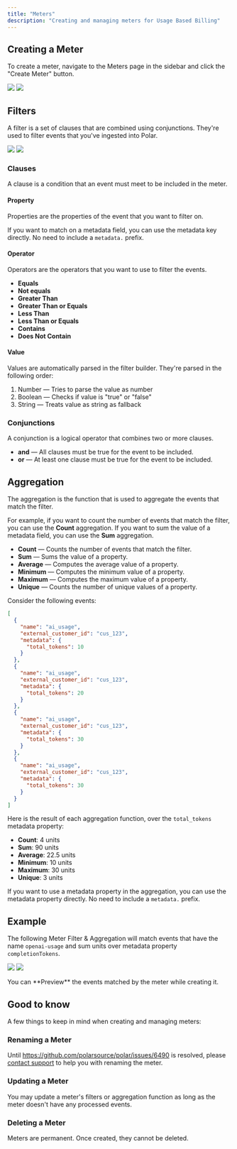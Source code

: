 ```yaml
---
title: "Meters"
description: "Creating and managing meters for Usage Based Billing"
---
```



<Meters />

## Creating a Meter

To create a meter, navigate to the Meters page in the sidebar and click the "Create Meter" button.

<img
  className="block dark:hidden"
  src="/assets/features/usage/create-meter.light.png"
/>
<img
  className="hidden dark:block"
  src="/assets/features/usage/create-meter.dark.png"
/>

## Filters

A filter is a set of clauses that are combined using conjunctions. They're used to filter events that you've ingested into Polar.

<img
  className="block dark:hidden"
  src="/assets/features/usage/filter.light.png"
/>
<img
  className="hidden dark:block"
  src="/assets/features/usage/filter.dark.png"
/>

### Clauses

A clause is a condition that an event must meet to be included in the meter.

#### Property

Properties are the properties of the event that you want to filter on.

If you want to match on a metadata field, you can use the metadata key directly. No need to include a `metadata.` prefix.

#### Operator

Operators are the operators that you want to use to filter the events.

- **Equals**
- **Not equals**
- **Greater Than**
- **Greater Than or Equals**
- **Less Than**
- **Less Than or Equals**
- **Contains**
- **Does Not Contain**

#### Value

Values are automatically parsed in the filter builder. They're parsed in the following order:

1. Number — Tries to parse the value as number
2. Boolean — Checks if value is "true" or "false"
3. String — Treats value as string as fallback

### Conjunctions

A conjunction is a logical operator that combines two or more clauses.

- **and** — All clauses must be true for the event to be included.
- **or** — At least one clause must be true for the event to be included.

## Aggregation

The aggregation is the function that is used to aggregate the events that match the filter.

For example, if you want to count the number of events that match the filter, you can use the **Count** aggregation. If you want to sum the value of a metadata field, you can use the **Sum** aggregation.

- **Count** — Counts the number of events that match the filter.
- **Sum** — Sums the value of a property.
- **Average** — Computes the average value of a property.
- **Minimum** — Computes the minimum value of a property.
- **Maximum** — Computes the maximum value of a property.
- **Unique** — Counts the number of unique values of a property.

<AccordionGroup>
  <Accordion title="Example">

Consider the following events:

```json
[
  {
    "name": "ai_usage",
    "external_customer_id": "cus_123",
    "metadata": {
      "total_tokens": 10
    }
  },
  {
    "name": "ai_usage",
    "external_customer_id": "cus_123",
    "metadata": {
      "total_tokens": 20
    }
  },
  {
    "name": "ai_usage",
    "external_customer_id": "cus_123",
    "metadata": {
      "total_tokens": 30
    }
  },
  {
    "name": "ai_usage",
    "external_customer_id": "cus_123",
    "metadata": {
      "total_tokens": 30
    }
  }
]
```

Here is the result of each aggregation function, over the `total_tokens` metadata property:

- **Count**: 4 units
- **Sum**: 90 units
- **Average**: 22.5 units
- **Minimum**: 10 units
- **Maximum**: 30 units
- **Unique**: 3 units

</Accordion>
</AccordionGroup>

If you want to use a metadata property in the aggregation, you can use the metadata property directly. No need to include a `metadata.` prefix.

## Example

The following Meter Filter & Aggregation will match events that have the name `openai-usage` and sum units over metadata property `completionTokens`.

<img
  className="block dark:hidden"
  src="/assets/features/usage/meter.light.png"
/>
<img
  className="hidden dark:block"
  src="/assets/features/usage/meter.dark.png"
/>

<Tip>
  You can **Preview** the events matched by the meter while creating it.
</Tip>

## Good to know

A few things to keep in mind when creating and managing meters:

### Renaming a Meter

Until https://github.com/polarsource/polar/issues/6490 is resolved, please [contact support](/support) to help you with renaming the meter.

### Updating a Meter

You may update a meter's filters or aggregation function as long as the meter doesn't have any processed events.

### Deleting a Meter

Meters are permanent. Once created, they cannot be deleted.
